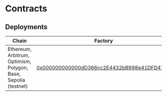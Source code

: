 # Contracts 

## Deployments

Chain           | Factory                                 | Implementation                          | Commit
----------------|-----------------------------------------|-----------------------------------------|------------------------------------------
Ethereum, Arbitrum, Optimism, Polygon, Base, Sepolia (testnet) | [0x000000000000dD366cc2E4432bB998e41DFD47C7](https://etherscan.io/address/0x000000000000dD366cc2E4432bB998e41DFD47C7#code) | [0x0000000000001C05075915622130c16f6febC541](https://etherscan.io/address/0x0000000000001C05075915622130c16f6febC541#code) | [77bc49fdf9f9695af1971cc6573500dfc7fb9786](https://github.com/NaniDAO/Account/commit/77bc49fdf9f9695af1971cc6573500dfc7fb9786)